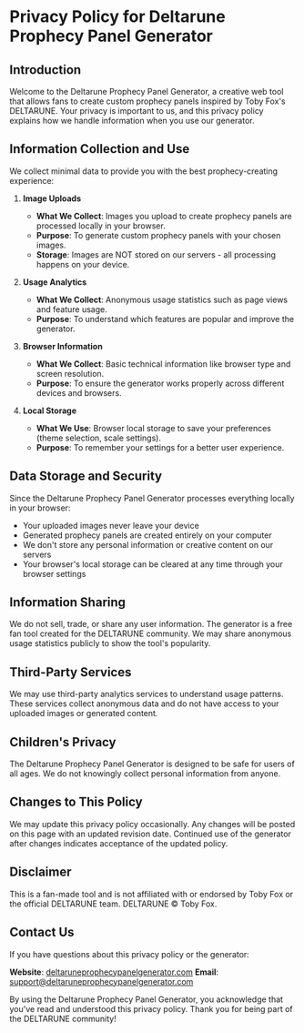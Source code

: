 # Privacy Policy for Deltarune Prophecy Panel Generator

## Introduction

Welcome to the Deltarune Prophecy Panel Generator, a creative web tool that allows fans to create custom prophecy panels inspired by Toby Fox's DELTARUNE. Your privacy is important to us, and this privacy policy explains how we handle information when you use our generator.

## Information Collection and Use

We collect minimal data to provide you with the best prophecy-creating experience:

1. **Image Uploads**

   - **What We Collect**: Images you upload to create prophecy panels are processed locally in your browser.
   - **Purpose**: To generate custom prophecy panels with your chosen images.
   - **Storage**: Images are NOT stored on our servers - all processing happens on your device.

2. **Usage Analytics**

   - **What We Collect**: Anonymous usage statistics such as page views and feature usage.
   - **Purpose**: To understand which features are popular and improve the generator.

3. **Browser Information**

   - **What We Collect**: Basic technical information like browser type and screen resolution.
   - **Purpose**: To ensure the generator works properly across different devices and browsers.

4. **Local Storage**

   - **What We Use**: Browser local storage to save your preferences (theme selection, scale settings).
   - **Purpose**: To remember your settings for a better user experience.

## Data Storage and Security

Since the Deltarune Prophecy Panel Generator processes everything locally in your browser:

- Your uploaded images never leave your device
- Generated prophecy panels are created entirely on your computer
- We don't store any personal information or creative content on our servers
- Your browser's local storage can be cleared at any time through your browser settings

## Information Sharing

We do not sell, trade, or share any user information. The generator is a free fan tool created for the DELTARUNE community. We may share anonymous usage statistics publicly to show the tool's popularity.

## Third-Party Services

We may use third-party analytics services to understand usage patterns. These services collect anonymous data and do not have access to your uploaded images or generated content.

## Children's Privacy

The Deltarune Prophecy Panel Generator is designed to be safe for users of all ages. We do not knowingly collect personal information from anyone.

## Changes to This Policy

We may update this privacy policy occasionally. Any changes will be posted on this page with an updated revision date. Continued use of the generator after changes indicates acceptance of the updated policy.

## Disclaimer

This is a fan-made tool and is not affiliated with or endorsed by Toby Fox or the official DELTARUNE team. DELTARUNE © Toby Fox.

## Contact Us

If you have questions about this privacy policy or the generator:

**Website**: [deltaruneprophecypanelgenerator.com](http://deltaruneprophecypanelgenerator.com)
**Email**: [support@deltaruneprophecypanelgenerator.com](mailto:support@deltaruneprophecypanelgenerator.com)

By using the Deltarune Prophecy Panel Generator, you acknowledge that you've read and understood this privacy policy. Thank you for being part of the DELTARUNE community!